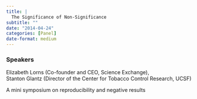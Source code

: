 ```yaml
---
title: |
  The Significance of Non-Significance
subtitle: ""
date: "2014-04-24"
categories: [Panel]
date-format: medium 
---
```


### Speakers  
Elizabeth Lorns (Co-founder and CEO, Science Exchange),  
Stanton Glantz (Director of the Center for Tobacco Control Research, UCSF)

A mini symposium on reproducibility and negative results

